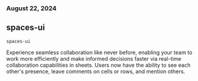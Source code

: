 ### August 22, 2024
## spaces-ui

`spaces-ui`

Experience seamless collaboration like never before, enabling your team to work more efficiently and make informed decisions faster via real-time collaboration capabilities in sheets. Users now have the ability to see each other's presence, leave comments on cells or rows, and mention others.